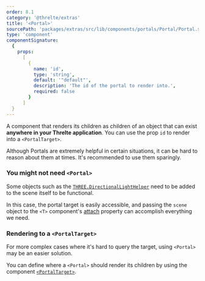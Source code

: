 ```yaml
---
order: 8.1
category: '@threlte/extras'
title: '<Portal>'
sourcePath: 'packages/extras/src/lib/components/portals/Portal/Portal.svelte'
type: 'component'
componentSignature:
  {
    props:
      [
        {
          name: 'id',
          type: 'string',
          default: '"default"',
          description: 'The id of the portal to render into.',
          required: false
        }
      ]
  }
---
```


A component that renders its children as children of an object that can exist **anywhere in your Threlte application**.
You can use the prop `id` to render into a `<PortalTarget>`.

<Tip type="tip">
  Although Portals are extremely helpful in certain situations, it can be hard to reason about them
  at times. It's recommended to use them sparingly.
</Tip>

### You might not need `<Portal>`

Some objects such as the [`THREE.DirectionalLightHelper`](https://threejs.org/docs/index.html#api/en/helpers/DirectionalLightHelper)
need to be added to the scene itself to be functional.

In this case, the portal target is easily accessible, and passing the `scene` object to the `<T>` component's [attach](http://localhost:4321/docs/reference/core/t#attach) property can accomplish everything we need.

<Example path="extras/portals/helper" />

### Rendering to a `<PortalTarget>`

For more complex cases where it's hard to query the target, using `<Portal>` may be an easier solution.

You can define where a `<Portal>` should render its children by using the component [`<PortalTarget>`](/docs/reference/extras/portal-target).

<Example path="extras/portals/basic" />
